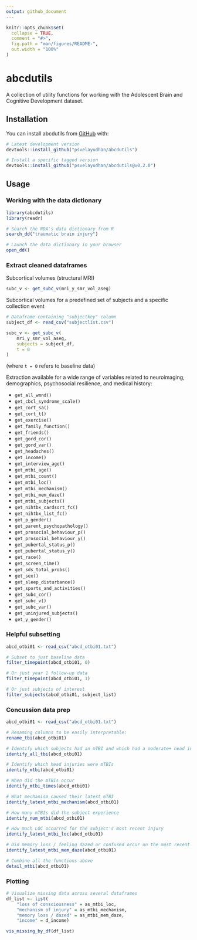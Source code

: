 ```yaml
---
output: github_document
---
```


<!-- README.md is generated from README.Rmd. Please edit that file -->

```r
knitr::opts_chunk$set(
  collapse = TRUE,
  comment = "#>",
  fig.path = "man/figures/README-",
  out.width = "100%"
)
```

# abcdutils

<!-- badges: start -->
<!-- badges: end -->

A collection of utility functions for working with the Adolescent Brain and Cognitive Development dataset.

## Installation

You can install abcdutils from [GitHub](https://github.com/) with:

```r
# Latest development version
devtools::install_github("psvelayudhan/abcdutils")

# Install a specific tagged version
devtools::install_github("psvelayudhan/abcdutils@v0.2.0")
```

## Usage

### Working with the data dictionary

```r
library(abcdutils)
library(readr)

# Search the NDA's data dictionary from R
search_dd("traumatic brain injury")

# Launch the data dictionary in your browser
open_dd()
```

### Extract cleaned dataframes

Subcortical volumes (structural MRI)

```r
subc_v <- get_subc_v(mri_y_smr_vol_aseg)
```

Subcortical volumes for a predefined set of subjects and a specific collection event

```r
# Dataframe containing "subjectkey" column
subject_df <- read_csv("subjectlist.csv")

subc_v <- get_subc_v(
    mri_y_smr_vol_aseg,
    subjects = subject_df,
    t = 0
)
```

(where `t = 0` refers to baseline data)

Extraction available for a wide range of variables related to neuroimaging, demographics, psychosocial resilience, and medical history:

- `get_all_wmnd()`
- `get_cbcl_syndrome_scale()`
- `get_cort_sa()`
- `get_cort_t()`
- `get_exercise()`
- `get_family_function()`
- `get_friends()`
- `get_gord_cor()`
- `get_gord_var()`
- `get_headaches()`
- `get_income()`
- `get_interview_age()`
- `get_mtbi_age()`
- `get_mtbi_count()`
- `get_mtbi_loc()`
- `get_mtbi_mechanism()`
- `get_mtbi_mem_daze()`
- `get_mtbi_subjects()`
- `get_nihtbx_cardsort_fc()`
- `get_nihtbx_list_fc()`
- `get_p_gender()`
- `get_parent_psychopathology()`
- `get_prosocial_behaviour_p()`
- `get_prosocial_behaviour_y()`
- `get_pubertal_status_p()`
- `get_pubertal_status_y()`
- `get_race()`
- `get_screen_time()`
- `get_sds_total_probs()`
- `get_sex()`
- `get_sleep_disturbance()`
- `get_sports_and_activities()`
- `get_subc_cor()`
- `get_subc_v()`
- `get_subc_var()`
- `get_uninjured_subjects()`
- `get_y_gender()`


### Helpful subsetting

```r
abcd_otbi01 <- read_csv("abcd_otbi01.txt")

# Subset to just baseline data
filter_timepoint(abcd_otbi01, 0)

# Or just year 1 follow-up data
filter_timepoint(abcd_otbi01, 1)

# Or just subjects of interest
filter_subjects(abcd_otbi01, subject_list)
```


### Concussion data prep

```r
abcd_otbi01 <- read_csv("abcd_otbi01.txt")

# Renaming columns to be easily interpretable:
rename_tbi(abcd_otbi01)

# Identify which subjects had an mTBI and which had a moderate+ head injury:
identify_all_tbi(abcd_otbi01)

# Identify which head injuries were mTBIs
identify_mtbi(abcd_otbi01)

# When did the mTBIs occur
identify_mtbi_times(abcd_otbi01)

# What mechanism caused their latest mTBI
identify_latest_mtbi_mechanism(abcd_otbi01)

# How many mTBIs did the subject experience
identify_num_mtbi(abcd_otbi01)

# How much LOC occurred for the subject's most recent injury
identify_latest_mtbi_loc(abcd_otbi01)

# Did memory loss / feeling dazed or confused occur on the most recent injury
identify_latest_mtbi_mem_daze(abcd_otbi01)

# Combine all the functions above
detail_mtbi(abcd_otbi01)
```

### Plotting

```r
# Visualize missing data across several dataframes
df_list <- list(
    "loss of consciousness" = as_mtbi_loc,
    "mechanism of injury" = as_mtbi_mechanism,
    "memory loss / dazed" = as_mtbi_mem_daze,
    "income" = d_income)

vis_missing_by_df(df_list)
```

